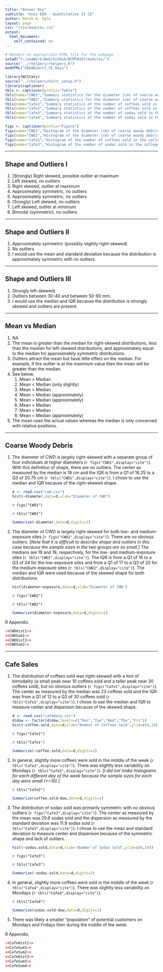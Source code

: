 ```yaml
---
title: "Answer Key"
subtitle: "Univ EDA - Quantitative II CE"
author: Derek H. Ogle
layout: page
css: "/css/modules.css"
output:
  html_document:
    self_contained: no
---
```


```r
# Renders an appropriate HTML file for the webpage
setwd("C:/aaaWork/Web/GitHub/NCMTH107/modules/")
source("../rhelpers/rhelpers.R")
modHTML("UEDAQuant2_CE_Keys")
```

```r
library(NCStats)
source("../rhelpers/knitr_setup.R")
library(captioner)
tbls <- captioner(prefix="Table")
tbls(name="CWD1","Summary statistics for the diameter (cm) of coarse woody debris in Allequash Lake, WI.")
tbls(name="CWD2","Summary statistics for the diameter (cm) of coarse woody debris in Allequash Lake, WI separated by exposure category.")
tbls(name="Cafe1","Summary statistics of the number of coffees sold in the college cafe.")
tbls(name="Cafe2","Summary statistics of the number of coffees sold in the college cafe separated by day of the week.")
tbls(name="Cafe3","Summary statistics of the number of sodas sold in the college cafe.")
tbls(name="Cafe4","Summary statistics of the number of sodas sold in the college cafe separated by day of the week.")

figs <- captioner(prefix="Figure")
figs(name="CWD1","Histogram of the diameter (cm) of coarse woody debris in Allequash Lake, WI.")
figs(name="CWD2","Histogram of the diameter (cm) of coarse woody debris in Allequash Lake, WI separated by exposure category.")
figs(name="Cafe1","Histogram of the number of coffees sold in the college cafe.")
figs(name="Cafe3","Histogram of the number of sodas sold in the college cafe.")
```

----

## Shape and Outliers I

1. (Strongly) Right skewed, possible outlier at maximum
1. Left skewed, no outliers
1. Right skewed, outlier at maximum
1. Approximately symmetric, no outliers
1. Approximately symmetric, no outliers
1. (Srongly) Left skewed, no outliers
1. Left skewed, outlier at minimum
1. Bimodal (symmetric), no outliers

----

## Shape and Outliers II

1. Approximately symmetric (possibly slightly right-skewed)
1. No outliers
1. I would use the mean and standard deviation because the distribution is approximately symmetric with no outliers.

----

## Shape and Outliers III

1. Strongly left-skewed)
1. Outliers between 30-40 and between 50-60 mm.
1. I would use the median and IQR because the distribution is strongly skewed and outliers are present.

----

## Mean vs Median
1. NA
1. The mean is greater than the median for right-skewed distributions, less than the median for left-skewed distributions, and approximately equal to the median for approximately symmetric distributions.
1. Outliers attract the mean but have little effect on the median.  For example, if the outlier is at the maximum value then the mean will be greater than the median.
1. See below.
    1. Mean > Median
    1. Mean < Median (only slightly)
    1. Mean > Median
    1. Mean = Median (approximately)
    1. Mean = Median (approximately)
    1. Mean < Median
    1. Mean < Median
    1. Mean = Median (approximately)
1. The mean uses the actual values whereas the median is only concerned with relative positions.

----

## Coarse Woody Debris
<ol>
<li>The diameter of CWD is largely right-skewed with a separate group of four individuals at higher diameters (`r figs("CWD1",display="cite")`).  With this definition of shape, there are no outliers.  The center as measured by the median is 18 cm and the IQR is from a Q1 of 16.25 to a Q3 of 20.75 cm (`r tbls("CWD1",display="cite")`).  I chose to use the median and IQR because of the right-skewed shape.</li>
```r
d <- read.csv("cwd.csv")
hist(~diameter,data=d,xlab="Diameter of CWD")
```

`r figs("CWD1")`

`r tbls("CWD1")`

```r
Summarize(~diameter,data=d,digits=2)
```

<li>The diameter of CWD is largely right-skewed for both low- and medium-exposure sites (`r figs("CWD2",display="cite")`).  There are no obvious outliers.  [<i>Note that it is difficult to describe shape and outliers in this case because the sample sizes in the two groups are so small.</i>]  The medians are 19 and 18, respectively, for the low- and medium-exposure sites (`r tbls("CWD2",display="cite")`).  The IQR is from a Q1 of 16 to a Q3 of 24 for the low-exposure sites and from a Q1 of 17 to a Q3 of 20 for the medium-exposure sites (`r tbls("CWD2",display="cite")`).  The median and IQR were used because of the skewed shape for both distributions.</li>

```r
hist(diameter~exposure,data=d,xlab="Diameter of CWD")
```

`r figs("CWD2")`

`r tbls("CWD2")`

```r
Summarize(diameter~exposure,data=d,digits=2)
```
</ol>

R Appendix.
```r
<<CWDHist1>>
<<CWDSum1>>
<<CWDHist2>>
<<CWDSum2>>
```

----

## Cafe Sales
<ol>
<li>The distribution of coffees sold was right-skewed with a hint of bimodality (a small peak near 10 coffees sold and a taller peak near 30 coffees sold), but no obvious outliers (`r figs("Cafe1",display="cite")`).  The center as measured by the median was 23 coffees sold and the IQR was from a Q1 of 12 to a Q3 of 30 coffees sold (`r tbls("Cafe1",display="cite")`).  I chose to use the median and IQR to measure center and dispersion because of the skewed shape.</li>

```r
d <- read.csv("cafedata.csv")
d$dow <- factor(d$dow,levels=c("Mon","Tue","Wed","Thu","Fri"))
hist(~coffee.sold,data=d,xlab="Number of Coffees Sold",ylim=c(0,10))
```

`r figs("Cafe1")`

`r tbls("Cafe1")`

```r
Summarize(~coffee.sold,data=d,digits=2)
```

<li>In general, slightly more coffees were sold in the middle of the week (`r tbls("Cafe2",display="cite")`).  There was slightly less variability on Mondays (`r tbls("Cafe2",display="cite")`). [<i>I did not make histograms for each different day of the week because the sample sizes for each day were small (<=10).</i>]</li>

`r tbls("Cafe2")`

```r
Summarize(coffee.sold~dow,data=d,digits=2)
```

<li>The distribution of sodas sold was primarily symmetric with no obvious outliers (`r figs("Cafe3",display="cite")`).  The center as measured by the mean was 29.6 sodas sold and the dispersion as measured by the standard deviation was 11.9 sodas sold (`r tbls("Cafe3",display="cite")`).  I chose to use the mean and standard deviation to measure center and dispersion because of the symmetric shape and lack of outliers.</li>

```r
hist(~sodas.sold,data=d,xlab="Number of Sodas Sold",ylim=c(0,10))
```

`r figs("Cafe3")`

`r tbls("Cafe3")`

```r
Summarize(~sodas.sold,data=d,digits=2)
```

<li>In general, slightly more coffees were sold in the middle of the week (`r tbls("Cafe4",display="cite")`).  There was slightly less variability on Mondays (`r tbls("Cafe4",display="cite")`).</li>

`r tbls("Cafe4")`

```r
Summarize(sodas.sold~dow,data=d,digits=2)
```

<li>There was likely a smaller "population" of potential customers on Mondays and Fridays then during the middle of the week.</li>
</ol>

R Appendix.
```r
<<CafeHist1>>
<<CafeSum1>>
<<CafeSum2>>
<<CafeHist3>>
<<CafeSum3>>
<<CafeSum4>>
```
